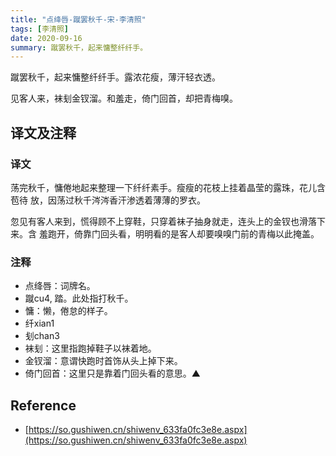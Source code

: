 ```yaml
---
title: "点绛唇-蹴罢秋千-宋-李清照"
tags: [李清照]
date: 2020-09-16
summary: 蹴罢秋千，起来慵整纤纤手。
---
```


蹴罢秋千，起来慵整纤纤手。露浓花瘦，薄汗轻衣透。

见客人来，袜刬金钗溜。和羞走，倚门回首，却把青梅嗅。

## 译文及注释

### 译文

荡完秋千，慵倦地起来整理一下纤纤素手。瘦瘦的花枝上挂着晶莹的露珠，花儿含苞待
放，因荡过秋千涔涔香汗渗透着薄薄的罗衣。

忽见有客人来到，慌得顾不上穿鞋，只穿着袜子抽身就走，连头上的金钗也滑落下来。含
羞跑开，倚靠门回头看，明明看的是客人却要嗅嗅门前的青梅以此掩盖。

### 注释

- 点绛唇：词牌名。
- 蹴cu4, 踏。此处指打秋千。
- 慵：懒，倦怠的样子。
- 纤xian1
- 刬chan3
- 袜刬：这里指跑掉鞋子以袜着地。
- 金钗溜：意谓快跑时首饰从头上掉下来。
- 倚门回首：这里只是靠着门回头看的意思。▲

## Reference

- [https://so.gushiwen.cn/shiwenv_633fa0fc3e8e.aspx](https://so.gushiwen.cn/shiwenv_633fa0fc3e8e.aspx)